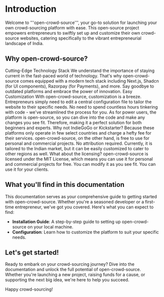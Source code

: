 # Introduction

Welcome to '''open-crowd-source''', your go-to solution for launching your own crowd-sourcing platform with ease. This open-source project empowers entrepreneurs to swiftly set up and customize their own crowd-source websites, catering specifically to the vibrant entrepreneurial landscape of India.

## Why open-crowd-source?

<Accordion type="multiple">
  <AccordionItem value="faq-1">
    <AccordionTrigger>
      Cutting-Edge Technology Stack
    </AccordionTrigger>
    <AccordionContent>
      We understand the importance of staying current in the fast-paced world of technology. That's why open-crowd-source comes equipped with a modern tech stack including Next.js, Shadcn (for UI components), Razorpay (for Payments), and more. Say goodbye to outdated platforms and embrace the power of innovation.
    </AccordionContent>
  </AccordionItem>

  <AccordionItem value="faq-2">
    <AccordionTrigger>
      Easy Customization
    </AccordionTrigger>
    <AccordionContent>
      With open-crowd-source, customization is a breeze. Entrepreneurs simply need to edit a central configuration file to tailor the website to their specific needs. No need to spend countless hours tinkering with code - we've streamlined the process for you.
      As for power users, the platform is open-source, so you can dive into the code and make any changes you see fit. Therefore, making it a perfect solution for both beginners and experts.
    </AccordionContent>
  </AccordionItem>

  <AccordionItem value="faq-3">
    <AccordionTrigger>
      Why not IndieGoGo or Kickstarter?
    </AccordionTrigger>
    <AccordionContent>
      Because these platforms only operate in few select countries and charge a hefty fee for their services. open-crowd-source, on the other hand, is free to use for personal and commercial projects. No attribution required. Currently, it is tailored to the Indian market, but it can be easily customized to cater to other regions as well.
    </AccordionContent>
  </AccordionItem>

  <AccordionItem value="faq-4">
    <AccordionTrigger>
      What about the licensing?
    </AccordionTrigger>
    <AccordionContent>
      open-crowd-source is licensed under the MIT License, which means you can use it for personal and commercial projects for free. You can modify it as you see fit. You can use it for your clients.
    </AccordionContent>
  </AccordionItem>
</Accordion>

## What you'll find in this documentation

This documentation serves as your comprehensive guide to getting started with open-crowd-source. Whether you're a seasoned developer or a first-time entrepreneur, we've got you covered. Here's what you can expect to find:

- **Installation Guide**: A step-by-step guide to setting up open-crowd-source on your local machine.
- **Configuration**: Learn how to customize the platform to suit your specific needs.

## Let's get started!

Ready to embark on your crowd-sourcing journey? Dive into the documentation and unlock the full potential of open-crowd-source. Whether you're launching a new project, raising funds for a cause, or supporting the next big idea, we're here to help you succeed.

Happy crowd-sourcing!
